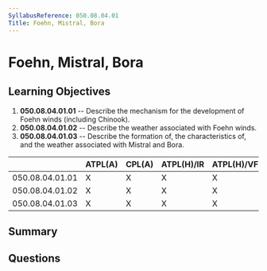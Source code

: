 ```yaml
---
SyllabusReference: 050.08.04.01
Title: Foehn, Mistral, Bora
---
```


# Foehn, Mistral, Bora

## Learning Objectives

1. **050.08.04.01.01** -- Describe the mechanism for the development of Foehn
   winds (including Chinook).
2. **050.08.04.01.02** -- Describe the weather associated with Foehn winds.
3. **050.08.04.01.03** -- Describe the formation of, the characteristics of, and
   the weather associated with Mistral and Bora.

|                 | ATPL(A) | CPL(A) | ATPL(H)/IR | ATPL(H)/VFR | CPL(H) | IR  | CBIR(A) |
| --------------- | ------- | ------ | ---------- | ----------- | ------ | --- | ------- |
| 050.08.04.01.01 | X       | X      | X          | X           | X      | X   |         |
| 050.08.04.01.02 | X       | X      | X          | X           | X      | X   |         |
| 050.08.04.01.03 | X       | X      | X          | X           | X      | X   |         |

## Summary

## Questions
